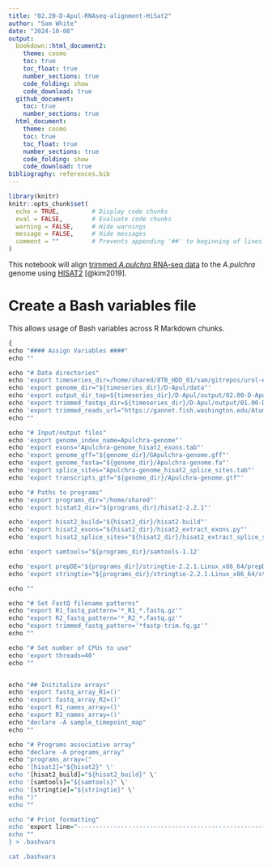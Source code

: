 ```yaml
---
title: "02.20-D-Apul-RNAseq-alignment-HiSat2"
author: "Sam White"
date: "2024-10-08"
output: 
  bookdown::html_document2:
    theme: cosmo
    toc: true
    toc_float: true
    number_sections: true
    code_folding: show
    code_download: true
  github_document:
    toc: true
    number_sections: true
  html_document:
    theme: cosmo
    toc: true
    toc_float: true
    number_sections: true
    code_folding: show
    code_download: true
bibliography: references.bib
---
```


```r
library(knitr)
knitr::opts_chunk$set(
  echo = TRUE,         # Display code chunks
  eval = FALSE,        # Evaluate code chunks
  warning = FALSE,     # Hide warnings
  message = FALSE,     # Hide messages
  comment = ""         # Prevents appending '##' to beginning of lines in code output
)
```

This notebook will align [trimmed *A.pulchra* RNA-seq data](./01.00-D-Apul-RNAseq-trimming-fastp-FastQC-MultiQC.Rmd) to the *A.pulchra* genome using [HISAT2](https://github.com/DaehwanKimLab/hisat2) [@kim2019].

# Create a Bash variables file

This allows usage of Bash variables across R Markdown chunks.

```r
{
echo "#### Assign Variables ####"
echo ""

echo "# Data directories"
echo 'export timeseries_dir=/home/shared/8TB_HDD_01/sam/gitrepos/urol-e5/timeseries_molecular'
echo 'export genome_dir="${timeseries_dir}/D-Apul/data"'
echo 'export output_dir_top=${timeseries_dir}/D-Apul/output/02.00-D-Apul-RNAseq-alignment-HiSat2'
echo 'export trimmed_fastqs_dir=${timeseries_dir}/D-Apul/output/01.00-D-Apul-RNAseq-trimming-fastp-FastQC-MultiQC/trimmed-fastqs'
echo 'export trimmed_reads_url="https://gannet.fish.washington.edu/Atumefaciens/gitrepos/urol-e5/timeseries_molecular/D-Apul/output/01.00-D-Apul-RNAseq-trimming-fastp-FastQC-MultiQC/trimmed-fastqs/"'
echo ""

echo "# Input/output files"
echo 'export genome_index_name=Apulchra-genome"'
echo 'export exons="Apulchra-genome_hisat2_exons.tab"'
echo 'export genome_gff="${genome_dir}/GApulchra-genome.gff"'
echo 'export genome_fasta="${genome_dir}/Apulchra-genome.fa"'
echo 'export splice_sites="Apulchra-genome_hisat2_splice_sites.tab"'
echo 'export transcripts_gtf="${genome_dir}/Apulchra-genome.gtf"'

echo "# Paths to programs"
echo 'export programs_dir="/home/shared"'
echo 'export histat2_dir="${programs_dir}/hisat2-2.2.1"'

echo 'export hisat2_build="${hisat2_dir}/hisat2-build"'
echo 'export hisat2_exons="${hisat2_dir}/hisat2_extract_exons.py"'
echo 'export hisat2_splice_sites="${hisat2_dir}/hisat2_extract_splice_sites.py"'

echo 'export samtools="${programs_dir}/samtools-1.12'

echo 'export prepDE="${programs_dir}/stringtie-2.2.1.Linux_x86_64/prepDE.py3"'
echo 'export stringtie="${programs_dir}/stringtie-2.2.1.Linux_x86_64/stringtie"'

echo ""

echo "# Set FastQ filename patterns"
echo "export R1_fastq_pattern='*_R1_*.fastq.gz'"
echo "export R2_fastq_pattern='*_R2_*.fastq.gz'"
echo "export trimmed_fastq_pattern='*fastp-trim.fq.gz'"
echo ""

echo "# Set number of CPUs to use"
echo 'export threads=40'
echo ""


echo "## Inititalize arrays"
echo 'export fastq_array_R1=()'
echo 'export fastq_array_R2=()'
echo 'export R1_names_array=()'
echo 'export R2_names_array=()'
echo "declare -A sample_timepoint_map"
echo ""

echo "# Programs associative array"
echo "declare -A programs_array"
echo "programs_array=("
echo '[hisat2]="${hisat2}" \'
echo '[hisat2_build]="${hisat2_build}" \'
echo '[samtools]="${samtools}" \'
echo '[stringtie]="${stringtie}" \'
echo ")"
echo ""

echo "# Print formatting"
echo 'export line="--------------------------------------------------------"'
echo ""
} > .bashvars

cat .bashvars
```
